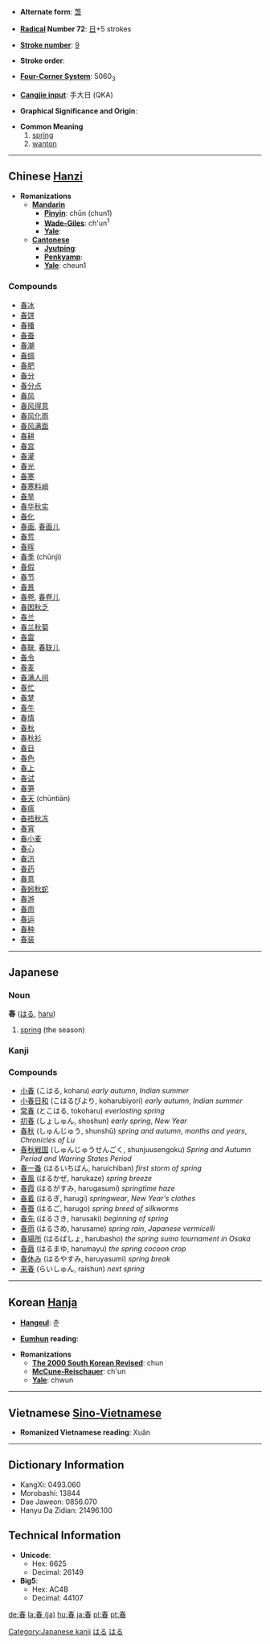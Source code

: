 * '''Alternate form''': [[萅]]

* '''[[Wiktionary:Chinese radical index| Radical]] Number 72''': [[Wiktionary:Chinese radical index 日|日]]+5 strokes

* '''[[Wiktionary:Chinese total strokes index|Stroke number]]''': [[Wiktionary:Chinese total strokes index 9|9]]

* '''Stroke order''': 

* '''[[Wiktionary:Chinese four corner index|Four-Corner System]]''': 5060<sub>3</sub>

* '''[[Wiktionary:Chinese Cangjie index|Cangjie input]]''': 手大日 (QKA)

* '''Graphical Significance and Origin''': 

* '''Common Meaning'''
*#[[spring]]
*# [[wanton]]


----

== Chinese [[Hanzi]] ==

* '''Romanizations'''
** '''[[Mandarin]]'''
*** '''[[Pinyin]]''': chūn (chun1)
*** '''[[Wade-Giles]]''': ch'un<sup>1</sup>
*** '''[[Yale]]''': 
** '''[[Cantonese]]'''
*** '''[[Jyutping]]''':
*** '''[[Penkyamp]]''': 
*** '''[[Yale]]''': cheun1

===Compounds===
*[[春冰]]
*[[春饼]]
*[[春播]]
*[[春蚕]]
*[[春潮]]
*[[春绸]]
*[[春肥]]
*[[春分]]
*[[春分点]]
*[[春风]]
*[[春风得意]]
*[[春风化雨]]
*[[春风满面]]
*[[春耕]]
*[[春宫]]
*[[春灌]]
*[[春光]]
*[[春寒]]
*[[春寒料峭]]
*[[春旱]]
*[[春华秋实]]
*[[春化]]
*[[春画]], [[春画儿]]
*[[春荒]]
*[[春晖]]
*[[春季]] (chūnjì)
*[[春假]]
*[[春节]]
*[[春景]]
*[[春卷]], [[春卷儿]]
*[[春困秋乏]]
*[[春兰]]
*[[春兰秋菊]]
*[[春雷]]
*[[春联]], [[春联儿]]
*[[春令]]
*[[春麦]]
*[[春满人间]]
*[[春忙]]
*[[春梦]]
*[[春牛]]
*[[春情]]
*[[春秋]]
*[[春秋衫]]
*[[春日]]
*[[春色]]
*[[春上]]
*[[春试]]
*[[春笋]]
*[[春天]] (chūntiān)
*[[春瘟]]
*[[春捂秋冻]]
*[[春宵]]
*[[春小麦]]
*[[春心]]
*[[春汛]]
*[[春药]]
*[[春意]]
*[[春蚓秋蛇]]
*[[春游]]
*[[春雨]]
*[[春运]]
*[[春种]]
*[[春装]]
 

----

== Japanese ==
=== Noun ===
'''春''' ([[はる]], [[haru]]) 

# [[spring#Noun|spring]] (the season)

===Kanji===
{{kanji|[[しゅん]] ([[shun]])|[[はる]] ([[haru]])}}



===Compounds===

*[[小春]] (こはる, koharu) ''early autumn'', ''Indian summer''
*[[小春日和]] (こはるびより, koharubiyori) ''early autumn'', ''Indian summer''
*[[常春]] (とこはる, tokoharu)  ''everlasting spring''
*[[初春]] (しょしゅん, shoshun)  ''early spring'', ''New Year''
*[[春秋]] (しゅんじゅう, shunshū)  ''spring and autumn'', ''months and years'', ''Chronicles of Lu''
*[[春秋戦国]] (しゅんじゅうせんごく, shunjuusengoku)  ''Spring and Autumn Period and Warring States Period''
*[[春一番]] (はるいちばん, haruichiban)  ''first storm of spring''
*[[春風]] (はるかぜ, harukaze)  ''spring breeze''
*[[春霞]] (はるがすみ, harugasumi)  ''springtime haze''
*[[春着]] (はるぎ, harugi)  ''springwear'', ''New Year's clothes''
*[[春蚕]] (はるご, harugo)  ''spring breed of silkworms''
*[[春先]] (はるさき, harusaki)  ''beginning of spring''
*[[春雨]] (はるさめ, harusame)  ''spring rain'', ''Japanese vermicelli''
*[[春場所]] (はるばしょ, harubasho)  ''the spring sumo tournament in Osaka''
*[[春繭]] (はるまゆ, harumayu)  ''the spring cocoon crop''
*[[春休み]] (はるやすみ, haruyasumi)  ''spring break''
*[[来春]] (らいしゅん, raishun)  ''next spring''

[[Category:Japanese kanji]]
[[Category:Japanese language|はる]]
[[Category:Japanese nouns|はる]]
----

== Korean [[Hanja]] ==

* '''[[Hangeul]]''': 춘

* '''[[Eumhun]] reading''': 

* '''Romanizations'''
** '''[[The 2000 South Korean Revised Romanization|The 2000 South Korean Revised]]''': chun
** '''[[McCune-Reischauer]]''': ch'un
** '''[[Yale]]''': chwun

----

== Vietnamese [[Sino-Vietnamese]] ==

*'''Romanized Vietnamese reading''': Xuân 

----

== Dictionary Information ==

* KangXi: 0493.060
* Morobashi: 13844
* Dae Jaweon: 0856.070
* Hanyu Da Zidian: 21496.100

== Technical Information ==

* '''Unicode''':
** Hex: 6625
** Decimal: 26149
* '''Big5''':
** Hex: AC4B
** Decimal: 44107

[[de:春]]
[[la:春 (ja)]]
[[hu:春]]
[[ja:春]]
[[pl:春]]
[[pt:春]]